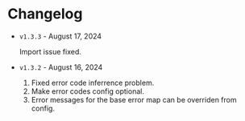 # Changelog

- `v1.3.3` - August 17, 2024

  Import issue fixed.

- `v1.3.2` - August 16, 2024
  1. Fixed error code inferrence problem.
  2. Make error codes config optional.
  3. Error messages for the base error map can be overriden from config.

